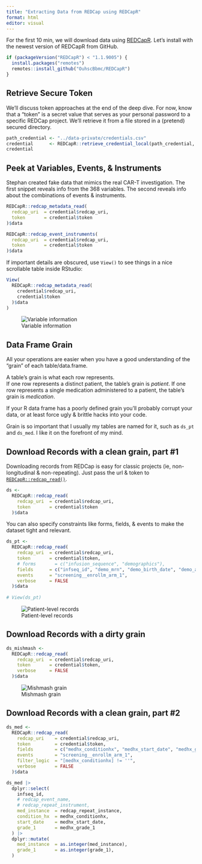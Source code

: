```yaml
---
title: "Extracting Data from REDCap using REDCapR"
format: html
editor: visual
---
```


For the first 10 min, we will download data using [REDCapR](https://ouhscbbmc.github.io/REDCapR). Let's install with the newest version of REDCapR from GitHub.

```r
if (packageVersion("REDCapR") < "1.1.9005") {
  install.packages("remotes")
  remotes::install_github("OuhscBbmc/REDCapR")
}
```

## Retrieve Secure Token

We'll discuss token approaches at the end of the deep dive. For now, know that a "token" is a secret value that serves as your personal password to a specific REDCap project. We'll retrieve it from a file stored in a (pretend) secured directory.

<!-- path_credential <- "redcapcon_2023_redcap_r_workshop/data-private/credentials.csv" -->

```r
path_credential <- "../data-private/credentials.csv"
credential      <- REDCapR::retrieve_credential_local(path_credential, 1L)
credential
```

## Peek at Variables, Events, & Instruments

Stephan created fake data that mimics the real CAR-T investigation. The first snippet reveals info from the 368 variables. The second reveals info about the combinations of events & instruments.

```r
REDCapR::redcap_metadata_read(
  redcap_uri  = credential$redcap_uri,
  token       = credential$token
)$data

REDCapR::redcap_event_instruments(
  redcap_uri  = credential$redcap_uri,
  token       = credential$token
)$data
```

If important details are obscured, use `View()` to see things in a nice scrollable table inside RStudio:

``` r
View(
  REDCapR::redcap_metadata_read( 
    credential$redcap_uri, 
    credential$token 
  )$data
)
```

![Variable information](images/view-dictionary.png)

## Data Frame Grain

All your operations are easier when you have a good understanding of the "grain" of each table/data.frame.

A table's grain is what each row represents.\
If one row represents a distinct patient, the table's grain is *patient*. If one row represents a single medication administered to a patient, the table's grain is *medication*.

If your R data frame has a poorly defined grain you'll probably corrupt your data, or at least force ugly & brittle hacks into your code.

Grain is so important that I usually my tables are named for it, such as `ds_pt` and `ds_med`. I like it on the forefront of my mind.

## Download Records with a clean grain, part #1

Downloading records from REDCap is easy for classic projects (ie, non-longitudinal & non-repeating). Just pass the url & token to [`REDCapR::redcap_read()`](https://ouhscbbmc.github.io/REDCapR/reference/redcap_read.html).

``` r
ds <-
  REDCapR::redcap_read(
    redcap_uri  = credential$redcap_uri,
    token       = credential$token
  )$data
```

You can also specify constraints like forms, fields, & events to make the dataset tight and relevant.

```r
ds_pt <-
  REDCapR::redcap_read(
    redcap_uri  = credential$redcap_uri,
    token       = credential$token,
    # forms       = c("infusion_sequence", "demographics"),
    fields      = c("infseq_id", "demo_mrn", "demo_birth_date", "demo_age"),
    events      = "screening__enrollm_arm_1",
    verbose     = FALSE
  )$data
  
# View(ds_pt)
```

![Patient-level records](images/view-pt.png)

## Download Records with a dirty grain

```r
ds_mishmash <-
  REDCapR::redcap_read(
    redcap_uri  = credential$redcap_uri,
    token       = credential$token,
    verbose     = FALSE
  )$data
```

![Mishmash grain](images/view-mishmash.png)

## Download Records with a clean grain, part #2

```r
ds_med <-
  REDCapR::redcap_read(
    redcap_uri    = credential$redcap_uri,
    token         = credential$token,
    fields        = c("medhx_conditionhx", "medhx_start_date", "medhx_grade_1"),
    events        = "screening__enrollm_arm_1",
    filter_logic  = "[medhx_conditionhx] != ''",
    verbose       = FALSE
  )$data

ds_med |>
  dplyr::select(
    infseq_id,
    # redcap_event_name,
    # redcap_repeat_instrument,
    med_instance  = redcap_repeat_instance,
    condition_hx  = medhx_conditionhx,
    start_date    = medhx_start_date,
    grade_1       = medhx_grade_1
  ) |>
  dplyr::mutate(
    med_instance  = as.integer(med_instance),
    grade_1       = as.integer(grade_1),
  )
```
